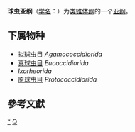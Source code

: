 {{Automatic taxobox
| taxon = Coccidia
| authority = Leuckart, 1879
| image = Coccidia.JPG
| image_caption = 猫的粪便漂浮集卵法得到的球虫卵囊。这只猫体重不足，有腹泻，显示有球虫病的症状。
}}
'''球虫亚纲'''（[[学名|学名]]：{{lang|la|''Coccidia''}}）为[[类锥体纲|类锥体纲]]的一个[[亚纲|亚纲]]。

==下属物种==
* [[拟球虫目|拟球虫目]] ''Agamococcidiorida''
* [[真球虫目|真球虫目]] ''Eucoccidiorida''
* ''Ixorheorida''
* [[原球虫目|原球虫目]] ''Protococcidiorida''

==參考文獻==
{{reflist}}

{{taxonbar}}

[[Category:_球虫亚纲|*]]
[[Category:1879年描述的分类群|Q]]